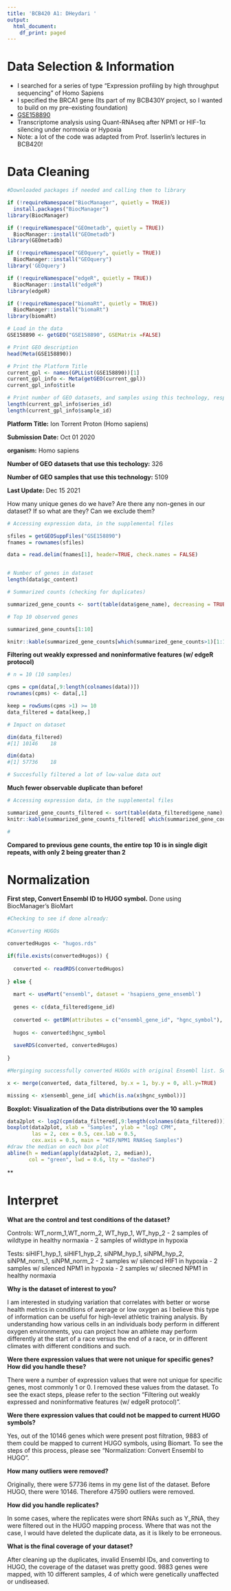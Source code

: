 ```yaml
---
title: 'BCB420 A1: DHeydari '
output:
  html_document:
    df_print: paged
---
```


# Data Selection & Information

- I searched for a series of type "Expression profiling by high throughput sequencing" of Homo Sapiens
- I specified the BRCA1 gene (Its part of my BCB430Y project, so I wanted to build on my pre-existing foundation)
- [GSE158890](https://www.ncbi.nlm.nih.gov/geo/query/acc.cgi?acc=GSE158890)
- Transcriptome analysis using Quant-RNAseq after NPM1 or HIF-1α silencing under normoxia or Hypoxia
- Note: a lot of the code was adapted from Prof. Isserlin's lectures in BCB420!

# Data Cleaning

```r

#Downloaded packages if needed and calling them to library

if (!requireNamespace("BiocManager", quietly = TRUE))
  install.packages("BiocManager")
library(BiocManager)

if (!requireNamespace("GEOmetadb", quietly = TRUE))
  BiocManager::install("GEOmetadb")
library(GEOmetadb)

if (!requireNamespace("GEOquery", quietly = TRUE))
  BiocManager::install("GEOquery")
library('GEOquery')

if (!requireNamespace("edgeR", quietly = TRUE))
  BiocManager::install("edgeR")
library(edgeR)

if (!requireNamespace("biomaRt", quietly = TRUE))
  BiocManager::install("biomaRt")
library(biomaRt)

# Load in the data
GSE158890 <- getGEO("GSE158890", GSEMatrix =FALSE)

# Print GEO description
head(Meta(GSE158890))

# Print the Platform Title
current_gpl <- names(GPLList(GSE158890))[1]
current_gpl_info <- Meta(getGEO(current_gpl))
current_gpl_info$title

# Print number of GEO datasets, and samples using this technology, respectively
length(current_gpl_info$series_id)
length(current_gpl_info$sample_id)


```


**Platform Title:** Ion Torrent Proton (Homo sapiens) 

**Submission Date:** Oct 01 2020

**organism:** Homo sapiens

**Number of GEO datasets that use this techology:** 326

**Number of GEO samples that use this technology:** 5109

**Last Update:** Dec 15 2021


How many unique genes do we have?
Are there any non-genes in our dataset? If so what are they?
Can we exclude them?

```r

# Accessing expression data, in the supplemental files

sfiles = getGEOSuppFiles("GSE158890")
fnames = rownames(sfiles)

data = read.delim(fnames[1], header=TRUE, check.names = FALSE)


# Number of genes in dataset
length(data$gc_content)

# Summarized counts (checking for duplicates)

summarized_gene_counts <- sort(table(data$gene_name), decreasing = TRUE)

# Top 10 observed genes

summarized_gene_counts[1:10]

knitr::kable(summarized_gene_counts[which(summarized_gene_counts>1)[1:10]], format='html')


```

**Filtering out weakly expressed and noninformative features (w/ edgeR protocol)**

```r

# n = 10 (10 samples)

cpms = cpm(data[,9:length(colnames(data))])
rownames(cpms) <- data[,1]

keep = rowSums(cpms >1) >= 10
data_filtered = data[keep,]

# Impact on dataset

dim(data_filtered)
#[1] 10146    18

dim(data)
#[1] 57736    18

# Succesfully filtered a lot of low-value data out 

```
**Much fewer observable duplicate than before!**
```r

# Accessing expression data, in the supplemental files

summarized_gene_counts_filtered <- sort(table(data_filtered$gene_name), decreasing = TRUE)
knitr::kable(summarized_gene_counts_filtered[ which(summarized_gene_counts_filtered>1)[1:10]], format='html')

#
```
**Compared to previous gene counts, the entire top 10 is in single digit repeats, with only 2 being greater than 2**

# Normalization

**First step, Convert Ensembl ID to HUGO symbol.** Done using BiocManager's BioMart


```r

#Checking to see if done already:

#Converting HUGOs

convertedHugos <- "hugos.rds"

if(file.exists(convertedHugos)) {
  
  converted <- readRDS(convertedHugos)
  
} else {
  
  mart <- useMart("ensembl", dataset = 'hsapiens_gene_ensembl')
  
  genes <- c(data_filtered$gene_id)
  
  converted <- getBM(attributes = c("ensembl_gene_id", "hgnc_symbol"), filters = "ensembl_gene_id", values = genes, mart = mart)
  
  hugos <- converted$hgnc_symbol
  
  saveRDS(converted, convertedHugos)
  
}

#Merginging successfully converted HUGOs with original Ensembl list. Some will not have matched. 

x <- merge(converted, data_filtered, by.x = 1, by.y = 0, all.y=TRUE)

missing <- x$ensembl_gene_id[ which(is.na(x$hgnc_symbol))]

```


**Boxplot: Visualization of the Data distributions over the 10 samples**
```r

data2plot <- log2(cpm(data_filtered[,9:length(colnames(data_filtered))]))
boxplot(data2plot, xlab = "Samples", ylab = "log2 CPM",
        las = 2, cex = 0.5, cex.lab = 0.5,
        cex.axis = 0.5, main = "HIF/NPM1 RNASeq Samples")
#draw the median on each box plot
abline(h = median(apply(data2plot, 2, median)),
       col = "green", lwd = 0.6, lty = "dashed")

```

**

# Interpret


**What are the control and test conditions of the dataset?**

Controls: WT_norm_1,WT_norm_2, WT_hyp_1, WT_hyp_2 
  - 2 samples of wildtype in healthy normaxia
  - 2 samples of wildtype in hypoxia
  
Tests: siHIF1_hyp_1,	siHIF1_hyp_2, siNPM_hyp_1,	siNPM_hyp_2, siNPM_norm_1,	siNPM_norm_2
  - 2 samples w/ silenced HIF1 in hypoxia
  - 2 samples w/ silenced NPM1 in hypoxia
  - 2 samples w/ silecned NPM1 in healthy normaxia

**Why is the dataset of interest to you?**

I am interested in studying variation that correlates with better or worse health metrics in conditions of average or low oxygen as I believe this type of information can be useful for high-level athletic training analysis. By understanding how various cells in an individuals body perform in different oxygen environments, you can project how an athlete may perform differently at the start of a race versus the end of a race, or in different climates with different conditions and such. 

**Were there expression values that were not unique for specific genes? How did you handle these?**

There were a number of expression values that were not unique for specific genes, most commonly 1 or 0. I removed these values from the dataset. To see the exact steps, please refer to the section "Filtering out weakly expressed and noninformative features (w/ edgeR protocol)".

**Were there expression values that could not be mapped to current HUGO symbols?**

Yes, out of the 10146 genes which were present post filtration, 9883 of them could be mapped to current HUGO symbols, using Biomart. To see the steps of this process, please see "Normalization: Convert Ensembl to HUGO".

**How many outliers were removed?**

Originally, there were 57736 items in my gene list of the dataset. Before HUGO, there were 10146. Therefore 47590 outliers were removed. 


**How did you handle replicates?**

In some cases, where the replicates were short RNAs such as Y_RNA, they were filtered out in the HUGO mapping process. Where that was not the case, I would have deleted the duplicate data, as it is likely to be erroneous.

**What is the final coverage of your dataset?**

After cleaning up the duplicates, invalid Ensembl IDs, and converting to HUGO, the coverage of the dataset was pretty good. 9883 genes were mapped, with 10 different samples, 4 of which were genetically unaffected or undiseased. 

